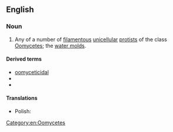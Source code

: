 ==English==

===Noun===
{{wikipedia}}
{{en-noun}}

# {{lb|en|biology}} Any of a number of [[filamentous]] [[unicellular]] [[protist]]s of the class [[Oomycetes]]; the [[water mold]]s.

====Derived terms====
* [[oomyceticidal]]
* {{l|en|oomycetous}}
* {{l|en|oomycide}}

====Translations====
{{trans-top|protist of the class Oomycetes}}
* Polish: {{t|pl|lęgniowiec}}
{{trans-mid}}
{{trans-bottom}}

[[Category:en:Oomycetes]]